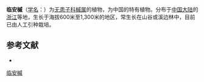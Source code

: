 {{Speciesbox
| name = 临安槭
| status = 
| status_system = 
| image =
| genus = Acer
| species = linganense
| authority = Fang et P. L. Chiu
}}

'''临安槭'''（[[学名|学名]]：{{lang|la|''Acer linganense''}}）为[[无患子科|无患子科]][[槭属|槭属]]的植物，为中国的特有植物。分布于[[中国大陆|中国大陆]]的[[浙江|浙江]]等地，生长于海拔600米至1,300米的地区，常生长在山谷或溪边林中，目前已由人工引种栽培。

== 参考文献 ==
<div class="references-small">
* {{cite web| url =http://www.bioinfo.cn/db05/KmzwSpecies.php?action=view&id=721| title =临安槭| work =《中国高等植物数据库全库》| publisher =中国科学院微生物研究所| author =昆明植物研究所| accessdate =2009-02-21| deadurl =yes| archiveurl =https://web.archive.org/web/20160305004238/http://www.bioinfo.cn/db05/KmzwSpecies.php?action=view&id=721| archivedate =2016-03-05}}
</div>
{{Taxonbar|from=Q6856536}}

[[Category:枫属|临安槭]]


{{植物小作品}}